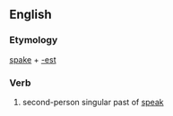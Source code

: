 ==English==

===Etymology===
[[spake]] + [[-est]]

===Verb===
{{en-verb form}}

# {{archaic}} second-person singular past of [[speak]]